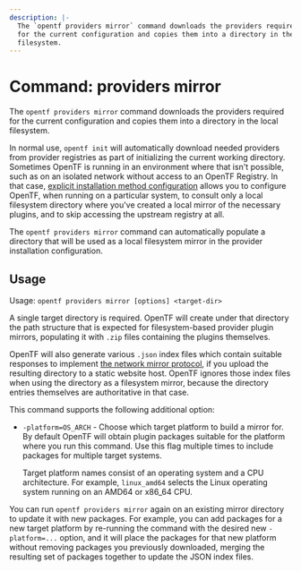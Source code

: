 ```yaml
---
description: |-
  The `opentf providers mirror` command downloads the providers required
  for the current configuration and copies them into a directory in the local
  filesystem.
---
```


# Command: providers mirror

The `opentf providers mirror` command downloads the providers required
for the current configuration and copies them into a directory in the local
filesystem.

In normal use, `opentf init` will automatically download needed providers
from provider registries as part of initializing the current working directory.
Sometimes OpenTF is running in an environment where that isn't possible,
such as on an isolated network without access to an OpenTF Registry. In
that case,
[explicit installation method configuration](/opentf/cli/config/config-file#explicit-installation-method-configuration)
allows you to configure OpenTF, when running on a particular system, to
consult only a local filesystem directory where you've created a local mirror
of the necessary plugins, and to skip accessing the upstream registry at all.

The `opentf providers mirror` command can automatically populate a directory
that will be used as a local filesystem mirror in the provider installation
configuration.

## Usage

Usage: `opentf providers mirror [options] <target-dir>`

A single target directory is required. OpenTF will create under that
directory the path structure that is expected for filesystem-based provider
plugin mirrors, populating it with `.zip` files containing the plugins
themselves.

OpenTF will also generate various `.json` index files which contain suitable
responses to implement
[the network mirror protocol](/opentf/internals/provider-network-mirror-protocol),
if you upload the resulting directory to a static website host. OpenTF
ignores those index files when using the directory as a filesystem mirror,
because the directory entries themselves are authoritative in that case.

This command supports the following additional option:

* `-platform=OS_ARCH` - Choose which target platform to build a mirror for.
  By default OpenTF will obtain plugin packages suitable for the platform
  where you run this command. Use this flag multiple times to include packages
  for multiple target systems.

  Target platform names consist of an operating system and a CPU
  architecture. For example, `linux_amd64` selects the Linux operating system
  running on an AMD64 or x86_64 CPU.

You can run `opentf providers mirror` again on an existing mirror directory
to update it with new packages. For example, you can add packages for a new
target platform by re-running the command with the desired new `-platform=...`
option, and it will place the packages for that new platform without removing
packages you previously downloaded, merging the resulting set of packages
together to update the JSON index files.
